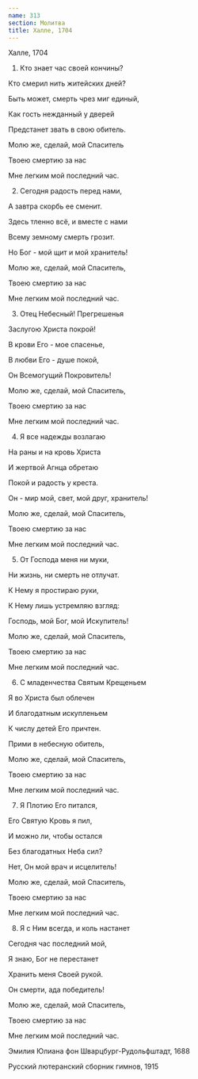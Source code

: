 ```yaml
---
name: 313
section: Молитва
title: Халле, 1704
---
```

Халле, 1704


1. Кто знает час своей кончины?

Кто смерил нить житейских дней?

Быть может, смерть чрез миг единый,

Как гость нежданный у дверей

Предстанет звать в свою обитель.

Молю же, сделай, мой Спаситель

Твоею смертию за нас

Мне легким мой последний час.


2. Сегодня радость перед нами,

А завтра скорбь ее сменит.

Здесь тленно всё, и вместе с нами

Всему земному смерть грозит.

Но Бог - мой щит и мой хранитель!

Молю же, сделай, мой Спаситель,

Твоею смертию за нас

Мне легким мой последний час.


3. Отец Небесный! Прегрешенья

Заслугою Христа покрой!

В крови Его - мое спасенье,

В любви Его - душе покой,

Он Всемогущий Покровитель!

Молю же, сделай, мой Спаситель,

Твоею смертию за нас

Мне легким мой последний час.


4. Я все надежды возлагаю

На раны и на кровь Христа

И жертвой Агнца обретаю

Покой и радость у креста.

Он - мир мой, свет, мой друг, хранитель!

Молю же, сделай, мой Спаситель,

Твоею смертию за нас

Мне легким мой последний час.


5. От Господа меня ни муки,

Ни жизнь, ни смерть не отлучат.

К Нему я простираю руки,

К Нему лишь устремляю взгляд:

Господь, мой Бог, мой Искупитель!

Молю же, сделай, мой Спаситель,

Твоею смертию за нас

Мне легким мой последний час.


6. С младенчества Святым Крещеньем

Я во Христа был облечен

И благодатным искупленьем

К числу детей Его причтен.

Прими в небесную обитель,

Молю же, сделай, мой Спаситель,

Твоею смертию за нас

Мне легким мой последний час.


7. Я Плотию Его питался,

Его Святую Кровь я пил,

И можно ли, чтобы остался

Без благодатных Неба сил?

Нет, Он мой врач и исцелитель!

Молю же, сделай, мой Спаситель,

Твоею смертию за нас

Мне легким мой последний час.


8. Я с Ним всегда, и коль настанет

Сегодня час последний мой,

Я знаю, Бог не перестанет

Хранить меня Своей рукой.

Он смерти, ада победитель!

Молю же, сделай, мой Спаситель,

Твоею смертию за нас

Мне легким мой последний час.


Эмилия Юлиана фон Шварцбург-Рудольфштадт, 1688

Русский лютеранский сборник гимнов, 1915